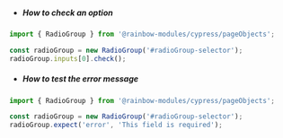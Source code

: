 -   ##### How to check an option

```js
import { RadioGroup } from '@rainbow-modules/cypress/pageObjects';

const radioGroup = new RadioGroup('#radioGroup-selector');
radioGroup.inputs[0].check();
```

-   ##### How to test the error message

```js
import { RadioGroup } from '@rainbow-modules/cypress/pageObjects';

const radioGroup = new RadioGroup('#radioGroup-selector');
radioGroup.expect('error', 'This field is required');
```
